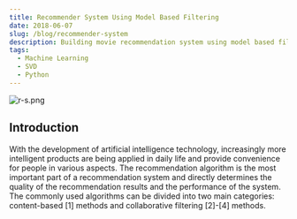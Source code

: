 ```yaml
---
title: Recommender System Using Model Based Filtering
date: 2018-06-07
slug: /blog/recommender-system
description: Building movie recommendation system using model based filtering.
tags:
  - Machine Learning
  - SVD
  - Python
---
```


![r-s.png](r-s.png)

## Introduction

With the development of artificial intelligence technology, increasingly more intelligent products are being applied in daily life and
provide convenience for people in various aspects. The recommendation algorithm is the most important part of a recommendation system 
and directly determines the quality of the recommendation results and the performance of the system. The commonly used algorithms can 
be divided into two main categories: content-based [1] methods and collaborative filtering [2]-[4] methods.